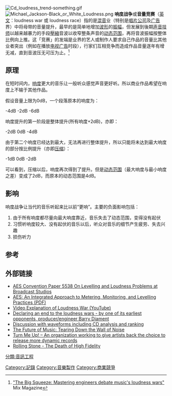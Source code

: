 [[File:Cd_loudness_trend-something.gif|thumb]]
[[Image:Michael_Jackson-Black_or_White_Loudness.png|thumb]]
'''响度战争'''或'''音量竞赛'''（[[英文|英文]]：loudness war 或 loudness race）指的是[[混音|混音]]业（特别是[[唱片公司|唱片公司]]及[[广告|广告]]界）中将母带的音量提升，最早的是简单地增加[[波形|波形]]的[[振幅|振幅]]，但发展到後期[[声音技师|声音技师]]以越来越暴力的手段[[压缩_(混音)|壓縮]]音波以收窄整条声音的[[动态范围|动态范围]]，再将音波振幅按整体比例向上推。这「竞赛」的发端是业界的艺人或制作人要求自己作品的音量比其他业者突出（例如在播放[[电视广告|电视广告]]时段），行家们互相竞争而造成作品音量逐年有增无减，直到音波压无可压为止。<ref name="bigsqueeze">[http://mixonline.com/mag/audio_big_squeeze/ "The Big Squeeze: Mastering engineers debate music's loudness wars"] {{webarchive|url=https://web.archive.org/web/20100825003547/http://mixonline.com/mag/audio_big_squeeze/ |date=2010-08-25 }} Mix Magazine</ref>

== 原理 ==
在短时间内，[[响度|响度]]更大的音乐让一般听众感觉声音更好听。所以商业作品希望在响度上不输于其他作品。

假设音量上限为0dB，一个段落原本的响度为：

-4dB -2dB -6dB

响度提升的第一阶段是整体提升(所有响度+2dB)，亦即：

-2dB 0dB -4dB

由于第二个响度已经达到最大，无法再进行整体提升，所以只能将未达到最大响度的部分按比例提升（亦即[[压缩|压缩]]）：

-1dB 0dB -2dB

可以看到，压缩以后，响度再次得到了提升。但是[[动态范围|动态范围]]（最大响度与最小响度之差）变成了2dB，而原本的动态范围是4dB。

== 影响 ==
响度战争让当代的音乐听起来比以前“更响”。主要的负面影响包括：
#由于所有响度都尽量向最大响度靠近，音乐失去了动态范围，变得没有起伏
#习惯听响度较大、没有起伏的音乐以后，听众对音乐的细节产生疲劳、失去兴趣
#损伤听力

== 参考 ==
{{reflist}}

== 外部链接 ==
<!-- === Technical References and Specifications === -->

* [https://web.archive.org/web/20080308193128/http://www.irt.de/IRT/FuE/as/pdf/AES2002OnLevelling.pdf AES Convention Paper 5538 On Levelling and Loudness Problems at Broadcast Studios]
* [http://www.aes.org/technical/documentDownloads.cfm?docID=65 AES: An Integrated Approach to Metering, Monitoring, and Levelling Practices (PDF)] {{Wayback|url=http://www.aes.org/technical/documentDownloads.cfm?docID=65 |date=20180709011350 }}
* [http://www.youtube.com/watch?v=3Gmex_4hreQ Video Explanation of Loudness War (YouTube)]
* [http://www.barrydiamentaudio.com/loudness.htm Declaring an end to the loudness wars - by one of its earliest opponents, producer/engineer Barry Diament]
* [http://www.cutestudio.net/data/products/audio/CD%20clipping/index.php Discussion with waveforms including CD analysis and ranking]
* [https://web.archive.org/web/20071014231310/http://spectrum.ieee.org/print/5429 The Future of Music: Tearing Down the Wall of Noise]
* [http://turnmeup.org Turn Me Up! – An organization working to give artists back the choice to release more dynamic records]
* [http://www.rollingstone.com/news/story/17777619/the_death_of_high_fidelity Rolling Stone - The Death of High Fidelity] {{Wayback|url=http://www.rollingstone.com/news/story/17777619/the_death_of_high_fidelity |date=20080724194200 }}


[[分類:音訊工程|分類:音訊工程]]
[[Category:記錄|Category:記錄]]
[[Category:音樂製作|Category:音樂製作]]
[[Category:商業競爭|Category:商業競爭]]